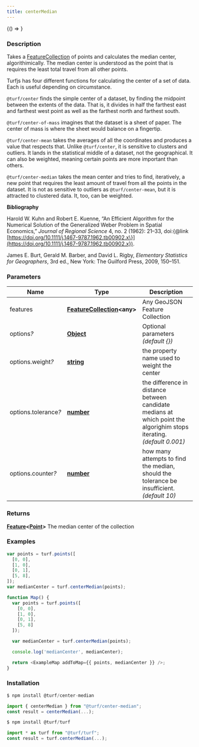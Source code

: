 ```yaml
---
title: centerMedian
---
```



<!-- Expose turf as global var for experimenting in the browser console -->

<BrowserOnly>{() => <WindowTurfGlobal turf={turf} />}</BrowserOnly>

### Description

Takes a [FeatureCollection](https://tools.ietf.org/html/rfc7946#section-3.3) of points and calculates the median center,
algorithimically. The median center is understood as the point that is
requires the least total travel from all other points.

Turfjs has four different functions for calculating the center of a set of
data. Each is useful depending on circumstance.

`@turf/center` finds the simple center of a dataset, by finding the
midpoint between the extents of the data. That is, it divides in half the
farthest east and farthest west point as well as the farthest north and
farthest south.

`@turf/center-of-mass` imagines that the dataset is a sheet of paper.
The center of mass is where the sheet would balance on a fingertip.

`@turf/center-mean` takes the averages of all the coordinates and
produces a value that respects that. Unlike `@turf/center`, it is
sensitive to clusters and outliers. It lands in the statistical middle of a
dataset, not the geographical. It can also be weighted, meaning certain
points are more important than others.

`@turf/center-median` takes the mean center and tries to find, iteratively,
a new point that requires the least amount of travel from all the points in
the dataset. It is not as sensitive to outliers as `@turf/center-mean`, but it is
attracted to clustered data. It, too, can be weighted.

**Bibliography**

Harold W. Kuhn and Robert E. Kuenne, “An Efficient Algorithm for the
Numerical Solution of the Generalized Weber Problem in Spatial
Economics,” _Journal of Regional Science_ 4, no. 2 (1962): 21–33,
doi:\{@link [https://doi.org/10.1111/j.1467-9787.1962.tb00902.x\}](https://doi.org/10.1111/j.1467-9787.1962.tb00902.x}).

James E. Burt, Gerald M. Barber, and David L. Rigby, _Elementary
Statistics for Geographers_, 3rd ed., New York: The Guilford
Press, 2009, 150–151.

### Parameters

| Name                      | Type                                                                                            | Description                                                                                                           |
| ------------------------- | ----------------------------------------------------------------------------------------------- | --------------------------------------------------------------------------------------------------------------------- |
| features                  | **[FeatureCollection](https://tools.ietf.org/html/rfc7946#section-3.3)\<any\>**                 | Any GeoJSON Feature Collection                                                                                        |
| options<i>?</i>           | **[Object](https://developer.mozilla.org/docs/Web/JavaScript/Reference/Global_Objects/Object)** | Optional parameters _(default \{\})_                                                                                  |
| options.weight<i>?</i>    | **[string](https://developer.mozilla.org/docs/Web/JavaScript/Reference/Global_Objects/String)** | the property name used to weight the center                                                                           |
| options.tolerance<i>?</i> | **[number](https://developer.mozilla.org/docs/Web/JavaScript/Reference/Global_Objects/Number)** | the difference in distance between candidate medians at which point the algorighim stops iterating. _(default 0.001)_ |
| options.counter<i>?</i>   | **[number](https://developer.mozilla.org/docs/Web/JavaScript/Reference/Global_Objects/Number)** | how many attempts to find the median, should the tolerance be insufficient. _(default 10)_                            |

### Returns

**[Feature](https://tools.ietf.org/html/rfc7946#section-3.2)\<[Point](https://tools.ietf.org/html/rfc7946#section-3.1.2)\>** The median center of the collection

### Examples

```javascript
var points = turf.points([
  [0, 0],
  [1, 0],
  [0, 1],
  [5, 8],
]);
var medianCenter = turf.centerMedian(points);
```

```javascript live
function Map() {
  var points = turf.points([
    [0, 0],
    [1, 0],
    [0, 1],
    [5, 8]
  ]);

  var medianCenter = turf.centerMedian(points);

  console.log('medianCenter', medianCenter);

  return <ExampleMap addToMap={{ points, medianCenter }} />;
}
```

### Installation

```javascript
$ npm install @turf/center-median

import { centerMedian } from "@turf/center-median";
const result = centerMedian(...);
```

```javascript
$ npm install @turf/turf

import * as turf from "@turf/turf";
const result = turf.centerMedian(...);
```
